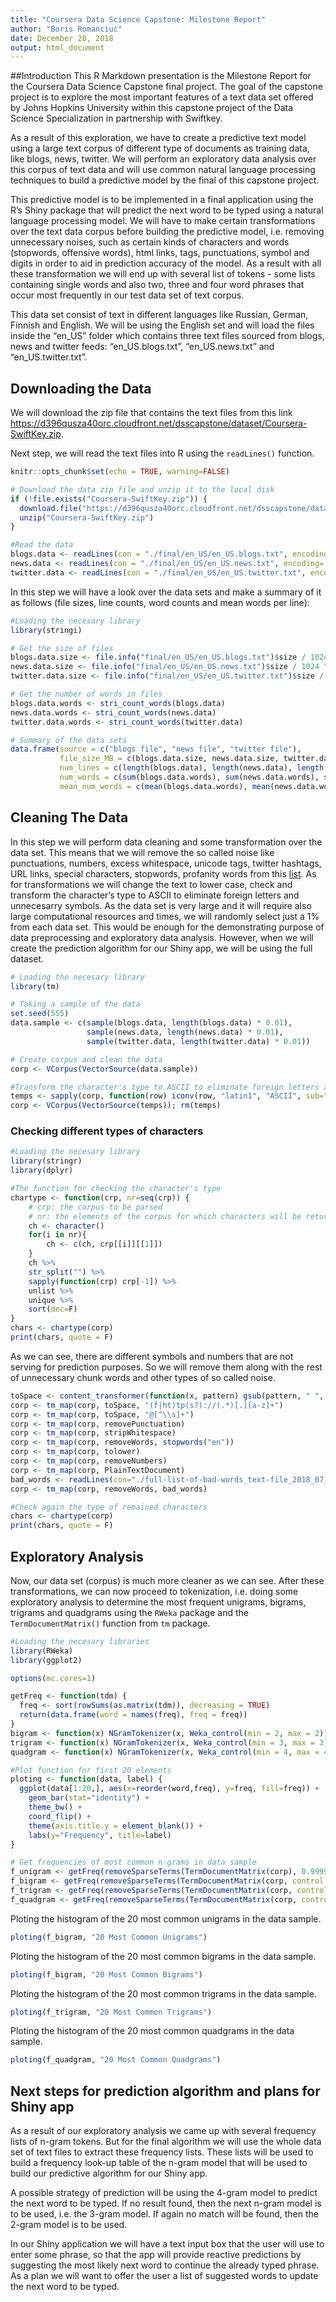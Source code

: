 ---
title: "Coursera Data Science Capstone: Milestone Report"
author: "Boris Romanciuc"
date: December 28, 2018
output: html_document
---

##Introduction
This R Markdown presentation is the Milestone Report for the Coursera Data Science Capstone final project. The goal of the capstone project is to explore the most important features of a text data set offered by Johns Hopkins University within this capstone project of the Data Science Specialization in partnership with Swiftkey.

As a result of this exploration, we have to create a predictive text model using a large text corpus of different type of documents as training data, like blogs, news, twitter. We will perform an exploratory data analysis over this corpus of text data and will use common natural language processing techniques to build a predictive model by the final of this capstone project.

This predictive model is to be implemented in a final application using the R's Shiny package that will predict the next word to be typed using a natural language processing model.
We will have to make certain transformations over the text data corpus before building the predictive model, i.e. removing unnecessary noises, such as certain kinds of characters and words (stopwords, offensive words), html links, tags, punctuations, symbol and digits in order to aid in prediction accuracy of the model.
As a result with all these transformation we will end up with several list of tokens - some lists containing single words and also two, three and four word phrases that occur most frequently in our test data set of text corpus. 

This data set consist of text in different languages like Russian, German, Finnish and English. We will be using the English set and will load the files inside the "en_US" folder which contains three text files sourced from blogs, news and twitter feeds: "en_US.blogs.txt", "en_US.news.txt" and "en_US.twitter.txt".

## Downloading the Data

We will download the zip file that contains the text files from this link <https://d396qusza40orc.cloudfront.net/dsscapstone/dataset/Coursera-SwiftKey.zip>.

Next step, we will read the text files into R using the `readLines()` function.

```{r setup, include=FALSE}
knitr::opts_chunk$set(echo = TRUE, warning=FALSE)
```

```{r get_data}
# Download the data zip file and unzip it to the local disk
if (!file.exists("Coursera-SwiftKey.zip")) {
  download.file("https://d396qusza40orc.cloudfront.net/dsscapstone/dataset/Coursera-SwiftKey.zip")
  unzip("Coursera-SwiftKey.zip")
}

#Read the data
blogs.data <- readLines(con = "./final/en_US/en_US.blogs.txt", encoding= "UTF-8", skipNul = TRUE)
news.data <- readLines(con = "./final/en_US/en_US.news.txt", encoding= "UTF-8", skipNul = TRUE)
twitter.data <- readLines(con = "./final/en_US/en_US.twitter.txt", encoding= "UTF-8", skipNul = TRUE)
```

In this step we will have a look over the data sets and make a summary of it as follows (file sizes, line counts, word counts and mean words per line):

```{r summary}
#Loading the necesary library
library(stringi)

# Get the size of files
blogs.data.size <- file.info("final/en_US/en_US.blogs.txt")$size / 1024 ^ 2
news.data.size <- file.info("final/en_US/en_US.news.txt")$size / 1024 ^ 2
twitter.data.size <- file.info("final/en_US/en_US.twitter.txt")$size / 1024 ^ 2

# Get the number of words in files
blogs.data.words <- stri_count_words(blogs.data)
news.data.words <- stri_count_words(news.data)
twitter.data.words <- stri_count_words(twitter.data)

# Summary of the data sets
data.frame(source = c("blogs file", "news file", "twitter file"),
           file_size_MB = c(blogs.data.size, news.data.size, twitter.data.size),
           num_lines = c(length(blogs.data), length(news.data), length(twitter.data)),
           num_words = c(sum(blogs.data.words), sum(news.data.words), sum(twitter.data.words)),
           mean_num_words = c(mean(blogs.data.words), mean(news.data.words), mean(twitter.data.words)))
```


## Cleaning The Data

In this step we will perform data cleaning and some transformation over the data set. This means that we will remove the so called noise like punctuations, numbers, excess whitespace, unicode tags, twitter hashtags, URL links, special characters, stopwords, profanity words from this [list](https://www.freewebheaders.com/download/files/full-list-of-bad-words_text-file_2018_07_30.zip). 
As for transformations we will change the text to lower case, check and transform the character's type to ASCII to eliminate foreign letters and unnecesarry symbols.
As the data set is very large and it will require also large computational resources and times, we will randomly select just a 1% from each data set. This would be enough for the demonstrating purpose of data preprocessing and exploratory data analysis.
However, when we will create the prediction algorithm for our Shiny app, we will be using the full dataset.

```{r corpus}
# Loading the necesary library
library(tm)

# Taking a sample of the data
set.seed(555)
data.sample <- c(sample(blogs.data, length(blogs.data) * 0.01),
                 sample(news.data, length(news.data) * 0.01),
                 sample(twitter.data, length(twitter.data) * 0.01))

# Create corpus and clean the data
corp <- VCorpus(VectorSource(data.sample))

#Transform the character's type to ASCII to eliminate foreign letters and unnecesarry symbols and rewrite the corpus
temps <- sapply(corp, function(row) iconv(row, "latin1", "ASCII", sub=""))
corp <- VCorpus(VectorSource(temps)); rm(temps)

```


### Checking different types of characters
```{r chartype}
#Loading the necesary library
library(stringr)
library(dplyr)

#The function for checking the character's type
chartype <- function(crp, nr=seq(crp)) {
    # crp: the corpus to be parsed
    # nr: the elements of the corpus for which characters will be returned
    ch <- character()
    for(i in nr){
        ch <- c(ch, crp[[i]][[1]])
    }
    ch %>%
    str_split("") %>%
    sapply(function(crp) crp[-1]) %>%
    unlist %>%
    unique %>%
    sort(dec=F)
}
chars <- chartype(corp)
print(chars, quote = F)
```
As we can see, there are different symbols and numbers that are not serving for prediction purposes. So we will remove them along with the rest of unnecessary chunk words and other types of so called noise. 
```{r data_clean}
toSpace <- content_transformer(function(x, pattern) gsub(pattern, " ", x))
corp <- tm_map(corp, toSpace, "(f|ht)tp(s?)://(.*)[.][a-z]+")
corp <- tm_map(corp, toSpace, "@[^\\s]+")
corp <- tm_map(corp, removePunctuation)
corp <- tm_map(corp, stripWhitespace)
corp <- tm_map(corp, removeWords, stopwords("en"))
corp <- tm_map(corp, tolower)
corp <- tm_map(corp, removeNumbers)
corp <- tm_map(corp, PlainTextDocument)
bad_words <- readLines(con="./full-list-of-bad-words_text-file_2018_07_30.txt", skipNul = TRUE)
corp <- tm_map(corp, removeWords, bad_words) 

#Check again the type of remained characters
chars <- chartype(corp)
print(chars, quote = F)
```

## Exploratory Analysis
Now, our data set (corpus) is much more cleaner as we can see. After these transformations, we can now proceed to tokenization, i.e. doing some exploratory analysis to determine the most frequent unigrams, bigrams, trigrams and quadgrams using the `RWeka` package and the `TermDocumentMatrix()` function from `tm` package.

```{r ngrams}
#Loading the necesary libraries
library(RWeka)
library(ggplot2)

options(mc.cores=1)

getFreq <- function(tdm) {
  freq <- sort(rowSums(as.matrix(tdm)), decreasing = TRUE)
  return(data.frame(word = names(freq), freq = freq))
}
bigram <- function(x) NGramTokenizer(x, Weka_control(min = 2, max = 2))
trigram <- function(x) NGramTokenizer(x, Weka_control(min = 3, max = 3))
quadgram <- function(x) NGramTokenizer(x, Weka_control(min = 4, max = 4))

#Plot function for first 20 elements
ploting <- function(data, label) {
  ggplot(data[1:20,], aes(x=reorder(word,freq), y=freq, fill=freq)) +
    geom_bar(stat="identity") +
    theme_bw() +
    coord_flip() +
    theme(axis.title.y = element_blank()) +
    labs(y="Frequency", title=label)
}

# Get frequencies of most common n-grams in data sample
f_unigram <- getFreq(removeSparseTerms(TermDocumentMatrix(corp), 0.9999))
f_bigram <- getFreq(removeSparseTerms(TermDocumentMatrix(corp, control = list(tokenize = bigram)), 0.9999))
f_trigram <- getFreq(removeSparseTerms(TermDocumentMatrix(corp, control = list(tokenize = trigram)), 0.9999))
f_quadgram <- getFreq(removeSparseTerms(TermDocumentMatrix(corp, control = list(tokenize = quadgram)), 0.9999))
```

Ploting the histogram of the 20 most common unigrams in the data sample.
```{r unigrams}
ploting(f_bigram, "20 Most Common Unigrams")
```

Ploting the histogram of the 20 most common bigrams in the data sample.
```{r bigrams}
ploting(f_bigram, "20 Most Common Bigrams")
```

Ploting the histogram of the 20 most common trigrams in the data sample.
```{r trigrams}
ploting(f_trigram, "20 Most Common Trigrams")
```

Ploting the histogram of the 20 most common quadgrams in the data sample.
```{r quadgrams}
ploting(f_quadgram, "20 Most Common Quadgrams")
```


## Next steps for prediction algorithm and plans for Shiny app

As a result of our exploratory analysis we came up with several frequency lists of n-gram tokens. But for the final algorithm we will use the whole data set of text files to extract these frequency lists. These lists will be used to build a frequency look-up table of the n-gram model that will be used to build our predictive algorithm for our Shiny app.

A possible strategy of prediction will be using the 4-gram model to predict the next word to be typed. If no result found, then the next n-gram model is to be used, i.e. the 3-gram model. If again no match will be found, then the 2-gram model is to be used.

In our Shiny application we will have a text input box that the user will use to enter some phrase, so that the app will provide reactive predictions by suggesting the most likely next word to continue the already typed phrase. As a plan we will want to offer the user a list of suggested words to update the next word to be typed.
